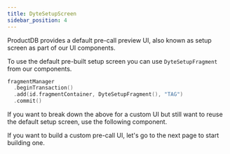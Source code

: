 ```yaml
---
title: DyteSetupScreen
sidebar_position: 4
---
```


ProductDB provides a default pre-call preview UI, also known as setup screen as part of our UI components.

To use the default pre-built setup screen you can use `DyteSetupFragment` from our components.

```kotlin
fragmentManager
  .beginTransaction()
  .add(id.fragmentContainer, DyteSetupFragment(), "TAG")
  .commit()
```

If you want to break down the above for a custom UI but still want to reuse the default setup screen, use the following component.

If you want to build a custom pre-call UI, let's go to the next page to start building one.
